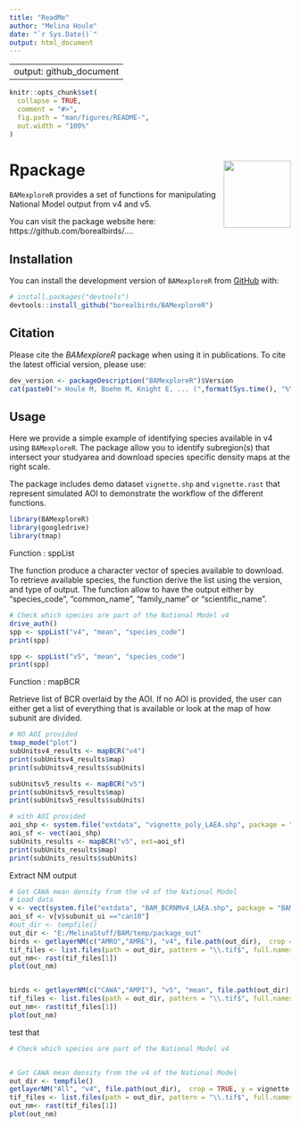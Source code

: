 ```yaml
---
title: "ReadMe"
author: "Melina Houle"
date: "`r Sys.Date()`"
output: html_document
---
```


---
output: github_document
---

<!-- README.md is generated from README.Rmd. Please edit that file -->

```r
knitr::opts_chunk$set(
  collapse = TRUE,
  comment = "#>",
  fig.path = "man/figures/README-",
  out.width = "100%"
)
```

# Rpackage <img src="man/figures/logo.png" align="right" alt="" width="120" />

<!-- badges: start -->
<!-- badges: end -->

`BAMexploreR` provides a set of functions for manipulating National Model output from v4 and v5.

You can visit the package website here: https://github.com/borealbirds/....

## Installation

You can install the development version of `BAMexploreR` from [GitHub](https://github.com/) with:

```r
# install.packages("devtools")
devtools::install_github("borealbirds/BAMexploreR")
```

## Citation

Please cite the _BAMexploreR_ package when using it in publications. To cite the latest official version, please use:


```r
dev_version <- packageDescription("BAMexploreR")$Version
cat(paste0("> Houle M, Boehm M, Knight E, ... (",format(Sys.time(), "%Y"),"). Rpackage: evaluating boreal birds density in R. R package version ", dev_version, ". Available at https://github.com/borealbirds/BAMexploreR\n"))
```

## Usage
Here we provide a simple example of identifying species available in v4 using `BAMexploreR`. The package allow you to identify subregion(s) that intersect your studyarea and download species specific density maps at the right scale.

The package includes demo dataset `vignette.shp` and `vignette.rast` that represent simulated AOI to demonstrate the workflow of the different functions.

```r
library(BAMexploreR)
library(googledrive)
library(tmap)

```


Function : sppList

The function produce a character vector of species available to download. To retrieve available species, the function derive the list using the version, and type of output. The function allow to have the output either by "species_code", "common_name", "family_name" or "scientific_name". 

```r
# Check which species are part of the National Model v4
drive_auth()
spp <- sppList("v4", "mean", "species_code")
print(spp)

spp <- sppList("v5", "mean", "species_code")
print(spp)
```

Function : mapBCR

Retrieve list of BCR overlaid by the AOI. If no AOI is provided, the user can either get a list of everything that is available or look at the map of how subunit are divided. 

```r
# NO AOI provided
tmap_mode("plot")
subUnitsv4_results <- mapBCR("v4") 
print(subUnitsv4_results$map)
print(subUnitsv4_results$subUnits)

subUnitsv5_results <- mapBCR("v5") 
print(subUnitsv5_results$map)
print(subUnitsv5_results$subUnits)

# with AOI provided
aoi_shp <- system.file("extdata", "vignette_poly_LAEA.shp", package = "BAMexploreR")
aoi_sf <- vect(aoi_shp)
subUnits_results <- mapBCR("v5", ext=aoi_sf) 
print(subUnits_results$map)
print(subUnits_results$subUnits)
```

Extract NM output 
```r
# Get CAWA mean density from the v4 of the National Model 
# Load data
v <- vect(system.file("extdata", "BAM_BCRNMv4_LAEA.shp", package = "BAMexploreR"))
aoi_sf <- v[v$subunit_ui =="can10"]
#out_dir <- tempfile()
out_dir <- "E:/MelinaStuff/BAM/temp/package_out"
birds <- getlayerNM(c("AMRO","AMRE"), "v4", file.path(out_dir),  crop = TRUE, y = aoi_sf)
tif_files <- list.files(path = out_dir, pattern = "\\.tif$", full.names = TRUE)
out_nm<- rast(tif_files[1])
plot(out_nm)


birds <- getlayerNM(c("CAWA","AMPI"), "v5", "mean", file.path(out_dir),  crop = TRUE, y = aoi_sf)
tif_files <- list.files(path = out_dir, pattern = "\\.tif$", full.names = TRUE)
out_nm<- rast(tif_files[1])
plot(out_nm)

```





test that
```r
# Check which species are part of the National Model v4


# Get CAWA mean density from the v4 of the National Model 
out_dir <- tempfile()
getlayerNM("All", "v4", file.path(out_dir),  crop = TRUE, y = vignette.shp)
tif_files <- list.files(path = out_dir, pattern = "\\.tif$", full.names = TRUE)
out_nm<- rast(tif_files[1])
plot(out_nm)
```
